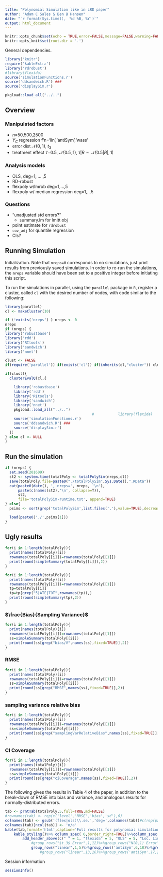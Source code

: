 ```yaml
---
title: "Polynomial Simulation like in LRD paper"
author: "Adam C Sales & Ben B Hansen"
date: "`r format(Sys.time(), '%d %B, %Y')`"
output: html_document
---
```


```r
knitr::opts_chunk$set(echo = TRUE,error=FALSE,message=FALSE,warning=FALSE)
knitr::opts_knit$set(root.dir = '.')
```

General dependencies.
```r
library('knitr')
require('kableExtra')
library('rdrobust')
#library(flexida)
source('simulationFunctions.r')
source('ddsandwich.R') ###
source('displaySim.r')
```

```r
pkgload::load_all("../..")
```


## Overview

### Manipulated factors

- $n$=50,500,2500
- $Y_C$ regression f'n='lin','antiSym','wass'
- error dist $\mathcal{N}(0,1)$, $t_3$
- treatment effect $\tau$=0.5, $\mathcal{N}(0.5,1)$, $\tau | R \sim \mathcal{N}(0.5|R|,1)$

### Analysis models

- OLS, deg=1, ... ,5
- RD-robust
- flexpoly w/lmrob deg=1,...,5
- flexpoly w/ median regression deg=1,...5

### Questions

- "unadjusted std errors?"
  - summary.lm for lmitt obj
- point estimate for `rdrobust`
- `cov_adj` for quantile regression
- CIs? 

## Running Simulation 



Initialization. Note that `nreps=0` corresponds to no simulations,
just print results from previously saved simulations.
In order to re-run the simulations, the `nreps`
variable should have been set to a positive integer before initiating this script.

To run the simulations in parallel, using the `parallel` package in
`R`,
register a cluster, called `cl` with the desired number of nodes, with
code similar to the following:
```r
library(parallel)
cl <- makeCluster(10)
```

```r
if (!exists('nreps') ) nreps <- 0
nreps
if (nreps) {
library('robustbase')
library('rdd')
library('RItools')
library('sandwich')
library('nnet')

clust <- FALSE
if(require('parallel')) if(exists('cl')) if(inherits(cl,"cluster")) clust <- TRUE

if(clust){
  clusterEvalQ(cl,{

    library('robustbase')
    library('rdd')
    library('RItools')
    library('sandwich')
    library('nnet')
    pkgload::load_all("../..")
                                        #           library(flexida)
    source('simulationFunctions.r')
    source('ddsandwich.R') ###
    source('displaySim.r')
  })
} else cl <- NULL
}
```
## Run the simulation

```r
if (nreps) {
  set.seed(201609)
  st2 <- system.time(totalPoly <- totalPolySim(nreps,cl))
  save(totalPoly,file=paste0("./totalPolySim",Sys.Date(),".RData"))
  cat(paste0(date(), ', nreps=', nreps, '\n'),
      paste(c(names(st2),'\n', collapse=T)),
      st2,
      file='totalPolySim-runtime.txt', append=TRUE)
} else{
  psims <- sort(grep('totalPolySim',list.files('.'),value=TRUE),decreasing=TRUE)

  load(paste0('./',psims[1]))
}
```

## Ugly results

```r

for(i in 1:length(totalPoly)){
  print(names(totalPoly)[i])
  rownames(totalPoly[[i]])=rownames(totalPoly[[1]])
  print(round(simpleSummary(totalPoly[[i]]),2))
}
```

```r

for(i in 1:length(totalPoly)){
  print(names(totalPoly)[i])
  rownames(totalPoly[[i]])=rownames(totalPoly[[1]])
  tp=totalPoly[[i]]
  tp=tp[grep("5|ATE|TOT",rownames(tp)),]
  print(round(simpleSummary(tp),2))
}
```

### $\frac{Bias}{Sampling Variance}$
```r

for(i in 1:length(totalPoly)){
  print(names(totalPoly)[i])
  rownames(totalPoly[[i]])=rownames(totalPoly[[1]])
  ss=simpleSummary(totalPoly[[i]])
  print(round(ss[grep("bias/V",names(ss),fixed=TRUE)],2))
}

```

### RMSE

```r

for(i in 1:length(totalPoly)){
  print(names(totalPoly)[i])
  rownames(totalPoly[[i]])=rownames(totalPoly[[1]])
  ss=simpleSummary(totalPoly[[i]])
  print(round(ss[grep("RMSE",names(ss),fixed=TRUE)],2))
}

```

### sampling variance relative bias

```r

for(i in 1:length(totalPoly)){
  print(names(totalPoly)[i])
  rownames(totalPoly[[i]])=rownames(totalPoly[[1]])
  ss=simpleSummary(totalPoly[[i]])
  print(round(ss[grep("samplingVarRelativeBias",names(ss),fixed=TRUE)],2))
}

```

### CI Coverage

```r

for(i in 1:length(totalPoly)){
  print(names(totalPoly)[i])
  rownames(totalPoly[[i]])=rownames(totalPoly[[1]])
  ss=simpleSummary(totalPoly[[i]])
  print(round(ss[grep("ciCoverage",names(ss),fixed=TRUE)],2))
}

```

The following gives the results in Table 4 of the paper, in addition
to the break-down of RMSE into bias and variance, and analogous
results for normally-distributed errors.

```r
tab <- prntTab(totalPoly,5,full=TRUE,md=FALSE)
#rownames(tab) <- rep(c('level','RMSE','bias','sd'),6)
colnames(tab) <- gsub('(flex|ols)\\.se.','deg=',colnames(tab))#c(rep(paste0('deg=',1:4),2),'')
colnames(tab)[ncol(tab)] <- 'n/a'
kable(tab,format='html',caption='Full results for polynomial simulation',digits=2)%>%
    kable_styling()%>% column_spec( 6,border_right=TRUE)%>%column_spec(11,border_right=TRUE)%>%
        add_header_above(c(" " = 1, "flexida" = 5, "OLS" = 5, "Loc. Lin." = 1))%>%
            #group_rows("$t_3$ Error",1,12)%>%group_rows("N(0,1) Error",13,24)%>%
            group_rows("linear",1,5)%>%group_rows('antiSym',6,10)%>%group_rows('sine',11,15)#%>%
                #group_rows("linear",13,16)%>%group_rows('antiSym',17,20)%>%group_rows('oneSide',21,24)
```


Session information
```r
sessionInfo()
```
